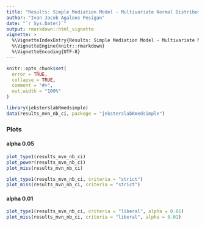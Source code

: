 ```yaml
---
title: "Results: Simple Mediation Model - Multivariate Normal Distribution - Complete Data - Nonparametric Bootstrap Confidence Intervals"
author: "Ivan Jacob Agaloos Pesigan"
date: "`r Sys.Date()`"
output: rmarkdown::html_vignette
vignette: >
  %\VignetteIndexEntry{Results: Simple Mediation Model - Multivariate Normal Distribution - Complete Data - Nonparametric Bootstrap Confidence Intervals}
  %\VignetteEngine{knitr::rmarkdown}
  %\VignetteEncoding{UTF-8}
---
```


```r
knitr::opts_chunk$set(
  error = TRUE,
  collapse = TRUE,
  comment = "#>",
  out.width = "100%"
)
```

```r
library(jeksterslabRmedsimple)
data(results_mvn_nb_ci, package = "jeksterslabRmedsimple")
```

### Plots

#### alpha 0.05

```r
plot_type1(results_mvn_nb_ci)
plot_power(results_mvn_nb_ci)
plot_miss(results_mvn_nb_ci)
```

```r
plot_type1(results_mvn_nb_ci, criteria = "strict")
plot_miss(results_mvn_nb_ci, criteria = "strict")
```

#### alpha 0.01

```r
plot_type1(results_mvn_nb_ci, criteria = "liberal", alpha = 0.01)
plot_miss(results_mvn_nb_ci, criteria = "liberal", alpha = 0.01)
```
